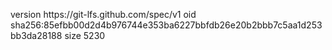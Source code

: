 version https://git-lfs.github.com/spec/v1
oid sha256:85efbb00d2d4b976744e353ba6227bbfdb26e20b2bbb7c5aa1d253bb3da28188
size 5230
